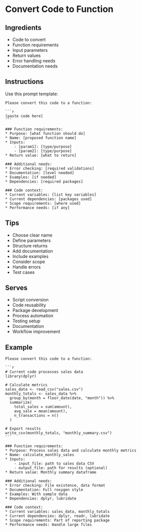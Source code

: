 
# Convert Code to Function {#code-to-function}

## Ingredients

* Code to convert
* Function requirements
* Input parameters
* Return values
* Error handling needs
* Documentation needs

## Instructions

Use this prompt template:

````
Please convert this code to a function:

```r
[paste code here]
```

### Function requirements:
* Purpose: [what function should do]
* Name: [proposed function name]
* Inputs:
    - [param1]: [type/purpose]
    - [param2]: [type/purpose]
* Return value: [what to return]

### Additional needs:
* Error checking: [required validations]
* Documentation: [level needed]
* Examples: [if needed]
* Dependencies: [required packages]

### Code context:
* Current variables: [list key variables]
* Current dependencies: [packages used]
* Scope requirements: [where used]
* Performance needs: [if any]
````

## Tips

* Choose clear name
* Define parameters
* Structure returns
* Add documentation
* Include examples
* Consider scope
* Handle errors
* Test cases

## Serves

* Script conversion
* Code reusability
* Package development
* Process automation
* Testing setup
* Documentation
* Workflow improvement

## Example

````
Please convert this code to a function:

```r
# Current code processes sales data
library(dplyr)

# Calculate metrics
sales_data <- read_csv("sales.csv")
monthly_totals <- sales_data %>%
  group_by(month = floor_date(date, "month")) %>%
  summarize(
    total_sales = sum(amount),
    avg_sale = mean(amount),
    n_transactions = n()
  )

# Export results
write_csv(monthly_totals, "monthly_summary.csv")
```

### Function requirements:
* Purpose: Process sales data and calculate monthly metrics
* Name: calculate_monthly_sales
* Inputs:
    - input_file: path to sales data CSV
    - output_file: path for results (optional)
* Return value: Monthly summary dataframe

### Additional needs:
* Error checking: File existence, data format
* Documentation: Full roxygen style
* Examples: With sample data
* Dependencies: dplyr, lubridate

### Code context:
* Current variables: sales_data, monthly_totals
* Current dependencies: dplyr, readr, lubridate
* Scope requirements: Part of reporting package
* Performance needs: Handle large files
````

